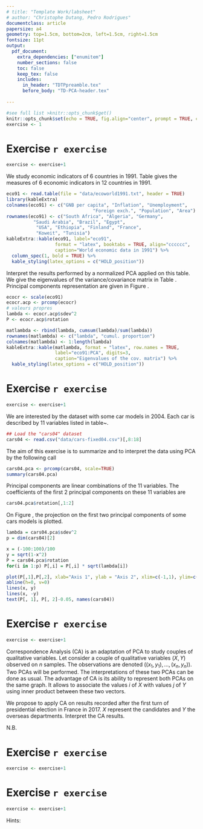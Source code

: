 ```yaml
---
# title: "Template Work/labsheet"
# author: "Christophe Dutang, Pedro Rodrigues"
documentclass: article
papersize: a4
geometry: top=1.5cm, bottom=2cm, left=1.5cm, right=1.5cm
fontsize: 11pt
output: 
  pdf_document:
    extra_dependencies: ["enumitem"]
    number_sections: false
    toc: false
    keep_tex: false
    includes:
      in_header: "TDTPpreamble.tex"
      before_body: "TD-PCA-header.tex"
      
---
```


<!-- see help at https://bookdown.org/yihui/rmarkdown-cookbook/latex-output.html -->

```r
#see full list >knitr::opts_chunk$get()
knitr::opts_chunk$set(echo = TRUE, fig.align="center", prompt = TRUE, comment="")
exercise <- 1
```



# Exercise `r exercise`
```r
exercise <- exercise+1
```

We study economic indicators of 6 countries in 1991.
Table  \ref{tab:eco91} gives the measures of  6 economic indicators in 12 countries in 1991. 

```r
eco91 <- read.table(file = "data/ecoworld1991.txt", header = TRUE)
library(kableExtra)
colnames(eco91) <- c("GNB per capita", "Inflation", "Unemployment",
                                "Foreign exch.", "Population", "Area")
rownames(eco91) <- c("South Africa", "Algeria", "Germany",
          "Saudi Arabia", "Brazil", "Egypt",
           "USA", "Ethiopia", "Finland", "France",
           "Koweit", "Tunisia")
kableExtra::kable(eco91, label="eco91",
                  format = "latex", booktabs = TRUE, align="cccccc",
                  caption="World economic data in 1991") %>%
  column_spec(1, bold = TRUE) %>%
  kable_styling(latex_options = c("HOLD_position"))
```


Interpret the results performed by a normalized PCA applied on this table. 
We give the eigenvalues of the variance/covariance matrix in Table \ref{tab:eco91:PCA}.
Principal components representation are given in Figure \ref{fig:eco91:PCA}. 

```r
ecocr <- scale(eco91)
ecocr.acp <- prcomp(ecocr)
# valeurs propres
lambda <- ecocr.acp$sdev^2
P <- ecocr.acp$rotation
```

```r
matlambda <- rbind(lambda, cumsum(lambda)/sum(lambda))
rownames(matlambda) <- c("lambda", "cumul. proportion")
colnames(matlambda) <- 1:length(lambda)
kableExtra::kable(matlambda, format = "latex", row.names = TRUE, 
                  label="eco91:PCA", digits=3,
                  caption="Eigenvalues of the cov. matrix") %>%
  kable_styling(latex_options = c("HOLD_position"))
```



\begin{figure}[htp]
  \centering
  \begin{subfigure}[b]{0.47\textwidth}
```r
x <- (-100:100)/100
y <- sqrt(1-x^2)
#for(i in 1:6) 
#  P[,i] <- P[,i] * sqrt(lambda[i])

plot(P[,1], P[,2], xlab="Axis 1", ylab = "Axis 2", xlim=c(-1,1), ylim=c(-1,1))
abline(h=0, v=0)
lines(x, y)
lines(x, -y)
text(P[, 1], P[, 2]-0.05, names(eco91))

```     
     
     \caption{Variable space}
     \label{fig:eco91:PCA:variable}
  \end{subfigure}
  \hspace{5pt}
  \begin{subfigure}[b]{0.47\textwidth}
```r
eco.short.names <- c("RSA", "ALG", "GER",
          "SAU", "BRA", "EGY",
           "USA", "ETH", "FIN", "FRA",
           "KOW", "TUN")
eco.deltay <- c(-1, 1, 1, -1, -1, -1, 1, 1, -1, -1, -1, 1)
eco.deltax <- c(-1, -1, 1, -1, -1, 1, -1, 1, -1, 1, -1, -1)
set.seed(24681)
# representation des individus dans les plans principaux
plot(ecocr.acp$x[, 1], ecocr.acp$x[, 2], xlab="Axis 1", ylab="Axis 2", type="p")
abline(h=0, v=0)
text(ecocr.acp$x[, 1]+eco.deltax* runif(12, min=.1, max=.2), ecocr.acp$x[, 2]+eco.deltay*runif(12, min=.1, max=.3), eco.short.names, adj=0)
```
     \caption{Individual space}
     \label{fig:eco91:PCA:individual}
  \end{subfigure}
  \caption{Principal component representation in the first plane of the variable and of the sample spaces.}
  \label{fig:eco91:PCA}
\end{figure}



# Exercise `r exercise`
```r
exercise <- exercise+1
```

We are interested by the dataset \code{cars04} with some car models in 2004. 
Each car is described by  11 variables listed in table~\ref{tab:cars04:varlist}.

\begin{table}[!hbt]
\begin{tabular}{ll}
Variable & Meaning\\
\hline
\code{Retail}  & Builder recommended price(US\$)\\
\code{Dealer}  & Seller price (US\$)\\
\code{Engine}  & Motor capacity  (liters)\\
\code{Cylinders}  & Number of cylinders in the motor\\
\code{Horsepower}  &Engine power\\
\code{CityMPG}  & Consumption in city (Miles or gallon; proportional to km/liter)\\
\code{HighwayMPG}  & Consumption on roadway  (Miles or gallon)\\
\code{Weight}  & Weight (pounds)\\
\code{Wheelbase}  & Distance between front and rear wheels (inches)\\
\code{Length}  & Length (inches)\\
\code{Width}   & Width  (inches)\\
\hline
\end{tabular}
\caption{Variable list for \code{cars04}}
\label{tab:cars04:varlist}
\end{table}


```r
## Load the "cars04" dataset
cars04 <- read.csv("data/cars-fixed04.csv")[,8:18]
```

The aim of this exercise is to summarize and to interpret the data \code{cars04} using PCA by
the following call
```r
cars04.pca <- prcomp(cars04, scale=TRUE)
summary(cars04.pca)
```
\begin{enumerate}
\item Using previous \soft{R} traces, what does \code{scale=TRUE} mean? 
\item Does the representation in the first two principal components give a good idea of dataset variations? 
\end{enumerate} 
Principal components are linear combinations of the 11 variables. 
The coefficients of the first 2  principal components on these 11 variables are
```r
cars04.pca$rotation[,1:2]
```
\begin{enumerate}[resume]
\item 
Can you give an interpretation of each of these new variables?
\end{enumerate} 

On Figure \ref{fig:cars04:PCA}, the projection on the first two principal components 
of some cars models is plotted.

\begin{enumerate}[resume]
\item Interpret each quadrant of the Figure.
\item Can you describe which kind of car Audi RS 6, Ford Expedition 4.6 XLT and Nissan Sentra 1.8 are?
\end{enumerate} 

```r
lambda = cars04.pca$sdev^2
p = dim(cars04)[2]

x = (-100:100)/100
y = sqrt(1-x^2)
P = cars04.pca$rotation
for(i in 1:p) P[,i] = P[,i] * sqrt(lambda[i])

plot(P[,1],P[,2], xlab="Axis 1", ylab = "Axis 2", xlim=c(-1,1), ylim=c(-1,1))
abline(h=0, v=0)
lines(x, y)
lines(x, -y)
text(P[, 1], P[, 2]-0.05, names(cars04))
```


\begin{figure}[htp]
  \centering
  \begin{subfigure}[b]{0.47\textwidth}
```r
x <- (-100:100)/100
y <- sqrt(1-x^2)
lambda = cars04.pca$sdev^2
P = cars04.pca$rotation
for(i in 1:NCOL(P)) 
  P[,i] <- P[,i] * sqrt(lambda[i])

plot(P[,1], P[,2], xlab="Axis 1", ylab = "Axis 2", xlim=c(-1,1), ylim=c(-1,1))
abline(h=0, v=0)
lines(x, y)
lines(x, -y)
text(P[, 1]+0.1*rep(c(1,-1), length=NCOL(cars04)), 
     P[, 2]-0.1*rep(c(1,-1), length=NCOL(cars04)), names(cars04))

```     
     \caption{Variable space}
     \label{fig:cars04:PCA:variable}
  \end{subfigure}
  \hspace{5pt}
  \begin{subfigure}[b]{0.47\textwidth}
```r
somerows <- c("Audi RS 6", "Ford Expedition 4.6 XLT", "Nissan Sentra 1.8")
samplrows <- sample(setdiff(rownames(cars04), somerows), 25)
plot(cars04.pca$x[, 1], cars04.pca$x[, 2], xlab="PC1", ylab="PC2", type="n", xlim=c(-8,8), ylim=c(-4,4))
abline(h=0, v=0)
text(cars04.pca$x[samplrows, 1], cars04.pca$x[samplrows, 2], samplrows, cex=0.6, col="grey40")
text(cars04.pca$x[somerows, 1], cars04.pca$x[somerows, 2], somerows, cex=1.05)
```
    \caption{Individual space}
     \label{fig:cars04:PCA:individual}
  \end{subfigure}
\caption{Principal component representation in the first plane of the variable and of the sample spaces.}
  \label{fig:cars04:PCA}
\end{figure}




# Exercise `r exercise`
```r
exercise <- exercise+1
```

Correspondence  Analysis (CA) is an adaptation of PCA  to study couples of qualitative variables. 
Let consider a couple of qualitative variables $(X,Y)$ observed on $n$ samples. 
The observations are denoted  $((x_1,y_1),\ldots,(x_n,y_n))$. 
Two PCAs will be performed. 
\begin{itemize}
\item
The first PCA considers the labels $i$ of $X$ as individuals. 
Each individual is described by  conditional frequencies
$f(Y=1 | X=i),\ldots,f(Y=L | X=i)$ of values $j$ of the variable $Y$ given 
$X=i$. 
\item
The second PCA considers the labels $j$ of $Y$ as individuals. 
Each individual is now  characterized by conditional frequencies 
$f(X=1 | Y=j),\ldots,f(X=K | Y=j)$. 
\end{itemize}
The interpretations of these two PCAs can be done as usual. 
The  advantage of CA is its ability to represent  both PCAs on the same graph. 
It allows to associate the values $i$ of $X$ with values $j$ of $Y$ 
using inner product between these two vectors.
\begin{itemize}
\item
If the inner product is positive, it means that  $(X=i, Y=j)$ is more frequent in 
the population than it would be under independence between $X$ and $Y$. 
\item
If the value is negative, it means that we would expect more couples $(X=i, Y=j)$ 
under independence property.
\end{itemize}

We propose to apply CA on results recorded after the first turn of presidential 
election in France in 2017. $X$ represent  the candidates and 
$Y$ the overseas departments. Interpret the CA results.

N.B. \textit{Candidate Lassalle was removed because he obtained quite small percentages of votes 
but with a very high relative variability.}


\begin{figure}[htp]
  \centering
  \begin{subfigure}[b]{0.47\textwidth}
    \includegraphics{img/elec2017_afc12_z}
     \caption{PCA on samples: Departments and  candidates (axes 1 and 2)}
     \label{fig:elec2017:axis12}
  \end{subfigure}
  \hspace{5pt}
  \begin{subfigure}[b]{0.47\textwidth}
    \includegraphics{img/elec2017_afc13_z}
    \caption{PCA on samples: Departments and  candidates (axes 1 and 3)}
     \label{fig:elec2017:axis13}
  \end{subfigure}
  \begin{subfigure}[b]{0.47\textwidth}
    \includegraphics{img/elec2017_afc12_var_z}
     \caption{PCA on candidates considered as variables (axes 1 and 2)}
     \label{fig:elec2017:axis12:var}
  \end{subfigure}
  \hspace{5pt}
  \begin{subfigure}[b]{0.47\textwidth}
    \includegraphics{img/elec2017_afc13_var_z}
    \caption{PCA on candidates considered as variables (axes 1 and 3)}
     \label{fig:elec2017:axis13:var}
  \end{subfigure}
  \caption{Principal axes of the two PCA}
\end{figure}




# Exercise `r exercise`
```r
exercise <- exercise+1
```

\begin{enumerate}
\item Prove Proposition \ref{theo:inertia_projection}. 
\begin{proposition}
	Let $x^\prime_i = x_i - {\bar x}_i$ (for $i=1,\ldots,n$) be some centred sample in dimension $p$ with covariance matrix~$\Sigma$. Then the canonical inertia of these points ${\displaystyle{\frac{1}{n}\sum\limits_{i=1}^n \|x^\prime_i\|^2}}$ is ${\mbox{tr}}(\Sigma)$.\\
	Let $\Pi$ some orthogonal projection (with the canonical dot product). Then the inertia of the projected points is ${\mbox{tr}}(\Sigma \Pi)$.
	\label{theo:inertia_projection}
\end{proposition}
\item As a bonus, prove its Corollaries.
\begin{corollary}
	As a consequence, for standardized samples, ${\displaystyle{\frac{1}{n}\sum\limits_{i=1}^n \|x^\prime_i\|^2}} = p$.
\end{corollary}	
\begin{corollary}
	The projected inertia on the sum of two orthogonal subspaces is the sum of the projected inertia on each subspace.
\end{corollary}	
Hint: for any $a \in \R,\, a = {\mbox{tr}}(a)$.
\end{enumerate}


# Exercise `r exercise`
```r
exercise <- exercise+1
```

\begin{enumerate}
\item Prove Proposition \ref{theo:inertia_optimization}. 
\begin{proposition}
	    We use the notations in Proposition \ref{theo:inertia_projection}.\\
		Let $a_1$ some vector with norm 1 such that $\Sigma a_1 = \lambda_1 a_1$, $\lambda_1$ being (one of) the highest eigenvalue of $\Sigma$. Then the projected inertia on the line $D_1={\mbox{Span}}(a_1)$ is maximal over projected inertia on all other possible lines. \\
		Moreover, the projected inertia on $D_1$ is $\lambda_1$.	
	\label{theo:inertia_optimization}		
\end{proposition}
\end{enumerate}
Hints: 
	\begin{itemize}
	\item Use the results from multiple linear regression to prove that for any matrix $X$ with linearly independent columns $X^{(1)},\ldots, X^{(p)}$, the matrix of the orthogonal projection on ${\mbox{Span}}\left(\left\lbrace X^{(1)},\ldots, X^{(p)}\right\rbrace\right)$ is $X (X^T X)^{-1} X^T$ (or admit this result if it does not seem obvious).
	\item Write the maximization problem as 
	$$
	\max\limits_{a, \|a\|=1} {\mbox{tr}}(\Sigma a a^T).
	$$
	\item Introduce a Lagrange multiplier $\xi$ and cancel the gradient of 
	$$
	(a, \xi) \rightarrow a^T \Sigma a - \xi (a^T a-1).
	$$
	\end{itemize}



